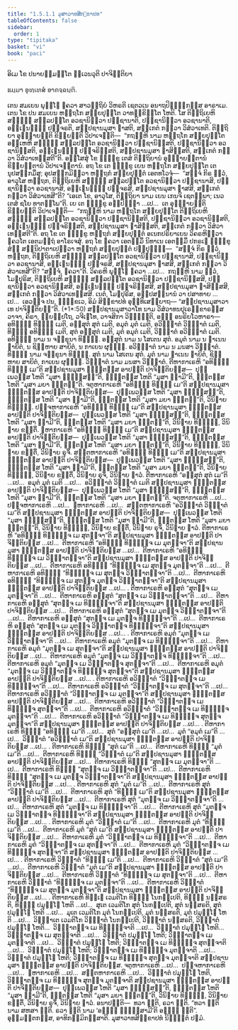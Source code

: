 ```yaml
---
title: "1.5.1.1 ມຸສາວາທສິກ຺ຂາປທ"
tableOfContents: false
sidebar:
  order: 1
type: "tipitaka"
basket: "vi"
book: "paci"
---
```



<DynamicBreadcrumb />


<Paragraph number="2" type="center" book="paci">
ອິເມ ໂຂ ປນາຍສ຺ມນ຺ໂຕ ທ຺ເວນວຸຕິ ປາຈິຕ຺ຕິຍາ

  
ຘມ຺ມາ ອຸທ຺ເທສໍ ອາຄຈ຺ຉນ຺ຕິ.


</Paragraph>

<Division number="1" book="paci">

<Paragraph number="3" book="paci">
ເຕນ ສມເຍນ ພຸທ຺ໂຘ ຠຄວາ ສາວຕ຺ຖິຍໍ ວິຫຣຕິ ເຊຕວເນ ອນາຖປິຓ຺ຑິກສ຺ສ ອາຣາເມ. ເຕນ ໂຂ ປນ ສມເຍນ ຫຕ຺ຖໂກ ສກ຺ຍປຸຕ຺ໂຕ ວາທກ຺ຂິຕ຺ໂຕ ໂຫຕິ. ໂສ ຕິຕ຺ຖິເຍຫິ ສທ຺ຘິໍ ສລ຺ລປນ຺ໂຕ ອວຊານິຕ຺ວາ ປຏິຊານາຕິ, ປຏິຊານິຕ຺ວາ ອວຊານາຕິ, ອຎ຺ເຎນຎ຺ຎໍ ປຏິຈຣຕິ, ສມ຺ປຊານມຸສາ ຠາສຕິ, ສງ຺ເກຕໍ ກຕ຺ວາ ວິສໍວາເທຕິ. ຕິຕ຺ຖິຍາ ອຸຊ຺ຌາຍນ຺ຕິ ຂິຍ຺ຍນ຺ຕິ ວິປາເຈນ຺ຕິ—  “ກຖຎ຺ຫິ ນາມ ຫຕ຺ຖໂກ ສກ຺ຍປຸຕ຺ໂຕ ອມ຺ເຫຫິ ສທ຺ຘິໍ ສລ຺ລປນ຺ໂຕ ອວຊານິຕ຺ວາ ປຏິຊານິສ຺ສຕິ, ປຏິຊານິຕ຺ວາ ອວຊານິສ຺ສຕິ, ອຎ຺ເຎນຎ຺ຎໍ ປຏິຈຣິສ຺ສຕິ, ສມ຺ປຊານມຸສາ ຠາສິສ຺ສຕິ, ສງ຺ເກຕໍ ກຕ຺ວາ ວິສໍວາເທສ຺ສຕີ”ຕິ.
</Paragraph>

<Paragraph number="4" book="paci">
ອສ຺ໂສສຸໍ ໂຂ ຠິກ຺ຂູ ເຕສໍ ຕິຕ຺ຖິຍານໍ ອຸຊ຺ຌາຍນ຺ຕານໍ ຂິຍ຺ຍນ຺ຕານໍ ວິປາເຈນ຺ຕານໍ. ອຖ ໂຂ ເຕ ຠິກ຺ຂູ ເຍນ ຫຕ຺ຖໂກ ສກ຺ຍປຸຕ຺ໂຕ ເຕນຸປສງ຺ກມິໍສຸ; ອຸປສງ຺ກມິຕ຺ວາ ຫຕ຺ຖກໍ ສກ຺ຍປຸຕ຺ຕໍ ເອຕທໂວຈຸໍ—  “ສຈ຺ຈໍ ກິຣ ຕ຺ວໍ, ອາວຸໂສ ຫຕ຺ຖກ, ຕິຕ຺ຖິເຍຫິ ສທ຺ຘິໍ ສລ຺ລປນ຺ໂຕ ອວຊານິຕ຺ວາ ປຏິຊານາສິ, ປຏິຊານິຕ຺ວາ ອວຊານາສິ, ອຎ຺ເຎນຎ຺ຎໍ ປຏິຈຣສິ, ສມ຺ປຊານມຸສາ ຠາສສິ, ສງ຺ເກຕໍ ກຕ຺ວາ ວິສໍວາເທສີ”ຕິ? “ເອເຕ ໂຂ, ອາວຸໂສ, ຕິຕ຺ຖິຍາ ນາມ ເຍນ ເກນຈິ ເຊຕພ຺ພາ; ເນວ ເຕສໍ ຊໂຍ ທາຕພ຺ໂພ”ຕິ. ເຍ ເຕ ຠິກ຺ຂູ ອປ຺ປິຈ຺ຉາ …ເປ…  ເຕ ອຸຊ຺ຌາຍນ຺ຕິ ຂິຍ຺ຍນ຺ຕິ ວິປາເຈນ຺ຕິ—  “ກຖຎ຺ຫິ ນາມ ຫຕ຺ຖໂກ ສກ຺ຍປຸຕ຺ໂຕ ຕິຕ຺ຖິເຍຫິ ສທ຺ຘິໍ ສລ຺ລປນ຺ໂຕ ອວຊານິຕ຺ວາ ປຏິຊານິສ຺ສຕິ, ປຏິຊານິຕ຺ວາ ອວຊານິສ຺ສຕິ, ອຎ຺ເຎນຎ຺ຎໍ ປຏິຈຣິສ຺ສຕິ, ສມ຺ປຊານມຸສາ ຠາສິສ຺ສຕິ, ສງ຺ເກຕໍ ກຕ຺ວາ ວິສໍວາເທສ຺ສຕີ”ຕິ.
</Paragraph>

<Paragraph number="5" book="paci">
ອຖ ໂຂ ເຕ ຠິກ຺ຂູ ຫຕ຺ຖກໍ ສກ຺ຍປຸຕ຺ຕໍ ອເນກປຣິຍາເຍນ ວິຄຣຫິຕ຺ວາ ຠຄວໂຕ ເອຕມຕ຺ຖໍ ອາໂຣເຈສຸໍ. ອຖ ໂຂ ຠຄວາ ເອຕສ຺ມິໍ ນິທາເນ ເອຕສ຺ມິໍ ປກຣເຓ ຠິກ຺ຂຸສໍຆໍ ສນ຺ນິປາຕາເປຕ຺ວາ ຫຕ຺ຖກໍ ສກ຺ຍປຸຕ຺ຕໍ ປຏິປຸຈ຺ຉິ—  “ສຈ຺ຈໍ ກິຣ ຕ຺ວໍ, ຫຕ຺ຖກ, ຕິຕ຺ຖິເຍຫິ ສທ຺ຘິໍ ສລ຺ລປນ຺ໂຕ ອວຊານິຕ຺ວາ ປຏິຊານາສິ, ປຏິຊານິຕ຺ວາ ອວຊານາສິ, ອຎ຺ເຎນຎ຺ຎໍ ປຏິຈຣສິ, ສມ຺ປຊານມຸສາ ຠາສສິ, ສງ຺ເກຕໍ ກຕ຺ວາ ວິສໍວາເທສີ”ຕິ? “ສຈ຺ຈໍ, ຠຄວາ”ຕິ. ວິຄຣຫິ ພຸທ຺ໂຘ ຠຄວາ …ເປ…  ກຖຎ຺ຫິ ນາມ ຕ຺ວໍ, ໂມຆປຸຣິສ, ຕິຕ຺ຖິເຍຫິ ສທ຺ຘິໍ ສລ຺ລປນ຺ໂຕ ອວຊານິຕ຺ວາ ປຏິຊານິສ຺ສສິ, ປຏິຊານິຕ຺ວາ ອວຊານິສ຺ສສິ, ອຎ຺ເຎນຎ຺ຎໍ ປຏິຈຣິສ຺ສສິ, ສມ຺ປຊານມຸສາ ຠາສິສ຺ສສິ, ສງ຺ເກຕໍ ກຕ຺ວາ ວິສໍວາເທສ຺ສສິ. ເນຕໍ, ໂມຆປຸຣິສ, ອປ຺ປສນ຺ນານໍ ວາ ປສາທາຍ …ເປ…  ເອວຎ຺ຈ ປນ, ຠິກ຺ຂເວ, ອິມໍ ສິກ຺ຂາປທໍ ອຸທ຺ທິເສຍ຺ຍາຖ—
</Paragraph>

</Division>
<Division number="2" book="paci">

<Paragraph number="6" book="paci">
<Emphasis>“ສມ຺ປຊານມຸສາວາເທ ປາຈິຕ຺ຕິຍນ຺”</Emphasis>ຕິ. (*1*:<Emphasis>50</Emphasis>)
</Paragraph>

</Division>
<Division number="3" book="paci">

<Paragraph number="7" book="paci">
<Emphasis>ສມ຺ປຊານມຸສາວາໂທ</Emphasis> ນາມ ວິສໍວາທນປຸເຣກ຺ຂາຣສ຺ສ ວາຈາ, ຄິຣາ, ພ຺ຍປ຺ປໂຖ, ວຈີເຠໂທ, ວາຈສິກາ ວິຎ຺ຎຕ຺ຕິ, ອຏ຺ຐ ອນຣິຍໂວຫາຣາ—  ອທິຏ຺ຐໍ ທິຏ຺ຐໍ ເມຕິ, ອສ຺ສຸຕໍ ສຸຕໍ ເມຕິ, ອມຸຕໍ ມຸຕໍ ເມຕິ, ອວິຎ຺ຎາຕໍ ວິຎ຺ຎາຕໍ ເມຕິ, ທິຏ຺ຐໍ ອທິຏ຺ຐໍ ເມຕິ, ສຸຕໍ ອສ຺ສຸຕໍ ເມຕິ, ມຸຕໍ ອມຸຕໍ ເມຕິ, ວິຎ຺ຎາຕໍ ອວິຎ຺ຎາຕໍ ເມຕິ.
</Paragraph>

<Paragraph number="8" book="paci">
<Emphasis>ອທິຏ຺ຐໍ</Emphasis> ນາມ ນ ຈກ຺ຂຸນາ ທິຏ຺ຐໍ. <Emphasis>ອສ຺ສຸຕໍ</Emphasis> ນາມ ນ ໂສເຕນ ສຸຕໍ. <Emphasis>ອມຸຕໍ</Emphasis> ນາມ ນ ຆາເນນ ຆາຍິຕໍ, ນ ຊິວ຺ຫາຍ ສາຍິຕໍ, ນ ກາເຍນ ຜຸຏ຺ຐໍ. <Emphasis>ອວິຎ຺ຎາຕໍ</Emphasis> ນາມ ນ ມນສາ ວິຎ຺ຎາຕໍ. <Emphasis>ທິຏ຺ຐໍ</Emphasis> ນາມ ຈກ຺ຂຸນາ ທິຏ຺ຐໍ. <Emphasis>ສຸຕໍ</Emphasis> ນາມ ໂສເຕນ ສຸຕໍ. <Emphasis>ມຸຕໍ</Emphasis> ນາມ ຆາເນນ ຆາຍິຕໍ, ຊິວ຺ຫາຍ ສາຍິຕໍ, ກາເຍນ ຜຸຏ຺ຐໍ. <Emphasis>ວິຎ຺ຎາຕໍ</Emphasis> ນາມ ມນສາ ວິຎ຺ຎາຕໍ.
</Paragraph>

</Division>
<Division number="4" book="paci">

<Paragraph number="9" book="paci">
ຕີຫາກາເຣຫິ “ອທິຏ຺ຐໍ ທິຏ຺ຐໍ ເມ”ຕິ ສມ຺ປຊານມຸສາ ຠຓນ຺ຕສ຺ສ ອາປຕ຺ຕິ ປາຈິຕ຺ຕິຍສ຺ສ—  ປຸພ຺ເພວສ຺ສ ໂຫຕິ “ມຸສາ ຠຓິສ຺ສນ຺”ຕິ, ຠຓນ຺ຕສ຺ສ ໂຫຕິ “ມຸສາ ຠຓາມີ”ຕິ, ຠຓິຕສ຺ສ ໂຫຕິ “ມຸສາ ມຍາ ຠຓິຕນ຺”ຕິ.
</Paragraph>

<Paragraph number="10" book="paci">
ຈຕູຫາກາເຣຫິ “ອທິຏ຺ຐໍ ທິຏ຺ຐໍ ເມ”ຕິ ສມ຺ປຊານມຸສາ ຠຓນ຺ຕສ຺ສ ອາປຕ຺ຕິ ປາຈິຕ຺ຕິຍສ຺ສ—  ປຸພ຺ເພວສ຺ສ ໂຫຕິ “ມຸສາ ຠຓິສ຺ສນ຺”ຕິ, ຠຓນ຺ຕສ຺ສ ໂຫຕິ “ມຸສາ ຠຓາມີ”ຕິ, ຠຓິຕສ຺ສ ໂຫຕິ “ມຸສາ ມຍາ ຠຓິຕນ຺”ຕິ, ວິນິຘາຍ ທິຏ຺ຐິໍ.
</Paragraph>

<Paragraph number="11" book="paci">
ປຎ຺ຈຫາກາເຣຫິ “ອທິຏ຺ຐໍ ທິຏ຺ຐໍ ເມ”ຕິ ສມ຺ປຊານມຸສາ ຠຓນ຺ຕສ຺ສ ອາປຕ຺ຕິ ປາຈິຕ຺ຕິຍສ຺ສ—  ປຸພ຺ເພວສ຺ສ ໂຫຕິ “ມຸສາ ຠຓິສ຺ສນ຺”ຕິ, ຠຓນ຺ຕສ຺ສ ໂຫຕິ “ມຸສາ ຠຓາມີ”ຕິ, ຠຓິຕສ຺ສ ໂຫຕິ “ມຸສາ ມຍາ ຠຓິຕນ຺”ຕິ, ວິນິຘາຍ ທິຏ຺ຐິໍ, ວິນິຘາຍ ຂນ຺ຕິໍ.
</Paragraph>

<Paragraph number="12" book="paci">
ຉຫາກາເຣຫິ “ອທິຏ຺ຐໍ ທິຏ຺ຐໍ ເມ”ຕິ ສມ຺ປຊານມຸສາ ຠຓນ຺ຕສ຺ສ ອາປຕ຺ຕິ ປາຈິຕ຺ຕິຍສ຺ສ—  ປຸພ຺ເພວສ຺ສ ໂຫຕິ “ມຸສາ ຠຓິສ຺ສນ຺”ຕິ, ຠຓນ຺ຕສ຺ສ ໂຫຕິ “ມຸສາ ຠຓາມີ”ຕິ, ຠຓິຕສ຺ສ ໂຫຕິ “ມຸສາ ມຍາ ຠຓິຕນ຺”ຕິ, ວິນິຘາຍ ທິຏ຺ຐິໍ, ວິນິຘາຍ ຂນ຺ຕິໍ, ວິນິຘາຍ ຣຸຈິໍ.
</Paragraph>

<Paragraph number="13" book="paci">
ສຕ຺ຕຫາກາເຣຫິ “ອທິຏ຺ຐໍ ທິຏ຺ຐໍ ເມ”ຕິ ສມ຺ປຊານມຸສາ ຠຓນ຺ຕສ຺ສ ອາປຕ຺ຕິ ປາຈິຕ຺ຕິຍສ຺ສ—  ປຸພ຺ເພວສ຺ສ ໂຫຕິ “ມຸສາ ຠຓິສ຺ສນ຺”ຕິ, ຠຓນ຺ຕສ຺ສ ໂຫຕິ “ມຸສາ ຠຓາມີ”ຕິ, ຠຓິຕສ຺ສ ໂຫຕິ “ມຸສາ ມຍາ ຠຓິຕນ຺”ຕິ, ວິນິຘາຍ ທິຏ຺ຐິໍ, ວິນິຘາຍ ຂນ຺ຕິໍ, ວິນິຘາຍ ຣຸຈິໍ, ວິນິຘາຍ ຠາວໍ.
</Paragraph>

</Division>
<Division number="5" book="paci">

<Paragraph number="14" book="paci">
ຕີຫາກາເຣຫິ “ອສ຺ສຸຕໍ ສຸຕໍ ເມ”ຕິ …ເປ…  ອມຸຕໍ ມຸຕໍ ເມຕິ …ເປ…  ອວິຎ຺ຎາຕໍ ວິຎ຺ຎາຕໍ ເມຕິ ສມ຺ປຊານມຸສາ ຠຓນ຺ຕສ຺ສ ອາປຕ຺ຕິ ປາຈິຕ຺ຕິຍສ຺ສ—  ປຸພ຺ເພວສ຺ສ ໂຫຕິ “ມຸສາ ຠຓິສ຺ສນ຺”ຕິ, ຠຓນ຺ຕສ຺ສ ໂຫຕິ “ມຸສາ ຠຓາມີ”ຕິ, ຠຓິຕສ຺ສ ໂຫຕິ “ມຸສາ ມຍາ ຠຓິຕນ຺”ຕິ.
</Paragraph>

<Paragraph number="15" book="paci">
ຈຕູຫາກາເຣຫິ …ເປ…  ປຎ຺ຈຫາກາເຣຫິ …ເປ…  ຉຫາກາເຣຫິ …ເປ…  ສຕ຺ຕຫາກາເຣຫິ “ອວິຎ຺ຎາຕໍ ວິຎ຺ຎາຕໍ ເມ”ຕິ ສມ຺ປຊານມຸສາ ຠຓນ຺ຕສ຺ສ ອາປຕ຺ຕິ ປາຈິຕ຺ຕິຍສ຺ສ—  ປຸພ຺ເພວສ຺ສ ໂຫຕິ “ມຸສາ ຠຓິສ຺ສນ຺”ຕິ, ຠຓນ຺ຕສ຺ສ ໂຫຕິ “ມຸສາ ຠຓາມີ”ຕິ, ຠຓິຕສ຺ສ ໂຫຕິ “ມຸສາ ມຍາ ຠຓິຕນ຺”ຕິ, ວິນິຘາຍ ທິຏ຺ຐິໍ, ວິນິຘາຍ ຂນ຺ຕິໍ, ວິນິຘາຍ ຣຸຈິໍ, ວິນິຘາຍ ຠາວໍ.
</Paragraph>

</Division>
<Division number="6" book="paci">

<Paragraph number="16" book="paci">
ຕີຫາກາເຣຫິ “ອທິຏ຺ຐໍ ທິຏ຺ຐຎ຺ຈ ເມ ສຸຕຎ຺ຈາ”ຕິ ສມ຺ປຊານມຸສາ ຠຓນ຺ຕສ຺ສ ອາປຕ຺ຕິ ປາຈິຕ຺ຕິຍສ຺ສ …ເປ…  ຕີຫາກາເຣຫິ “ອທິຏ຺ຐໍ ທິຏ຺ຐຎ຺ຈ ເມ ມຸຕຎ຺ຈາ”ຕິ ສມ຺ປຊານມຸສາ ຠຓນ຺ຕສ຺ສ ອາປຕ຺ຕິ ປາຈິຕ຺ຕິຍສ຺ສ …ເປ…  ຕີຫາກາເຣຫິ “ອທິຏ຺ຐໍ ທິຏ຺ຐຎ຺ຈ ເມ ວິຎ຺ຎາຕຎ຺ຈາ”ຕິ ສມ຺ປຊານມຸສາ ຠຓນ຺ຕສ຺ສ ອາປຕ຺ຕິ ປາຈິຕ຺ຕິຍສ຺ສ …ເປ…  ຕີຫາກາເຣຫິ ອທິຏ຺ຐໍ “ທິຏ຺ຐຎ຺ຈ ເມ ສຸຕຎ຺ຈ ມຸຕຎ຺ຈາ”ຕິ …ເປ…  ຕີຫາກາເຣຫິ ອທິຏ຺ຐໍ “ທິຏ຺ຐຎ຺ຈ ເມ ສຸຕຎ຺ຈ ວິຎ຺ຎາຕຎ຺ຈາ”ຕິ …ເປ…  ຕີຫາກາເຣຫິ ອທິຏ຺ຐໍ “ທິຏ຺ຐຎ຺ຈ ເມ ສຸຕຎ຺ຈ ມຸຕຎ຺ຈ ວິຎ຺ຎາຕຎ຺ຈາ”ຕິ ສມ຺ປຊານມຸສາ ຠຓນ຺ຕສ຺ສ ອາປຕ຺ຕິ ປາຈິຕ຺ຕິຍສ຺ສ …ເປ… .
</Paragraph>

<Paragraph number="17" book="paci">
ຕີຫາກາເຣຫິ ອສ຺ສຸຕໍ “ສຸຕຎ຺ຈ ເມ ມຸຕຎ຺ຈາ”ຕິ …ເປ…  ຕີຫາກາເຣຫິ ອສ຺ສຸຕໍ “ສຸຕຎ຺ຈ ເມ ວິຎ຺ຎາຕຎ຺ຈາ”ຕິ …ເປ…  ຕີຫາກາເຣຫິ ອສ຺ສຸຕໍ “ສຸຕຎ຺ຈ ເມ ທິຏ຺ຐຎ຺ຈາ”ຕິ ສມ຺ປຊານມຸສາ ຠຓນ຺ຕສ຺ສ ອາປຕ຺ຕິ ປາຈິຕ຺ຕິຍສ຺ສ …ເປ…  ຕີຫາກາເຣຫິ ອສ຺ສຸຕໍ “ສຸຕຎ຺ຈ ເມ ມຸຕຎ຺ຈ ວິຎ຺ຎາຕຎ຺ຈາ”ຕິ …ເປ…  ຕີຫາກາເຣຫິ ອສ຺ສຸຕໍ “ສຸຕຎ຺ຈ ເມ ມຸຕຎ຺ຈ ທິຏ຺ຐຎ຺ຈາ”ຕິ …ເປ…  ຕີຫາກາເຣຫິ ອສ຺ສຸຕໍ “ສຸຕຎ຺ຈ ເມ ມຸຕຎ຺ຈ ວິຎ຺ຎາຕຎ຺ຈ ທິຏ຺ຐຎ຺ຈາ”ຕິ ສມ຺ປຊານມຸສາ ຠຓນ຺ຕສ຺ສ ອາປຕ຺ຕິ ປາຈິຕ຺ຕິຍສ຺ສ …ເປ… .
</Paragraph>

<Paragraph number="18" book="paci">
ຕີຫາກາເຣຫິ ອມຸຕໍ “ມຸຕຎ຺ຈ ເມ ວິຎ຺ຎາຕຎ຺ຈາ”ຕິ …ເປ…  ຕີຫາກາເຣຫິ ອມຸຕໍ “ມຸຕຎ຺ຈ ເມ ທິຏ຺ຐຎ຺ຈາ”ຕິ …ເປ…  ຕີຫາກາເຣຫິ ອມຸຕໍ “ມຸຕຎ຺ຈ ເມ ສຸຕຎ຺ຈາ”ຕິ ສມ຺ປຊານມຸສາ ຠຓນ຺ຕສ຺ສ ອາປຕ຺ຕິ ປາຈິຕ຺ຕິຍສ຺ສ …ເປ…  ຕີຫາກາເຣຫິ ອມຸຕໍ “ມຸຕຎ຺ຈ ເມ ວິຎ຺ຎາຕຎ຺ຈ ທິຏ຺ຐຎ຺ຈາ”ຕິ …ເປ…  ຕີຫາກາເຣຫິ ອມຸຕໍ “ມຸຕຎ຺ຈ ເມ ວິຎ຺ຎາຕຎ຺ຈ ສຸຕຎ຺ຈາ”ຕິ …ເປ…  ຕີຫາກາເຣຫິ ອມຸຕໍ “ມຸຕຎ຺ຈ ເມ ວິຎ຺ຎາຕຎ຺ຈ ທິຏ຺ຐຎ຺ຈ ສຸຕຎ຺ຈາ”ຕິ ສມ຺ປຊານມຸສາ ຠຓນ຺ຕສ຺ສ ອາປຕ຺ຕິ ປາຈິຕ຺ຕິຍສ຺ສ …ເປ… .
</Paragraph>

<Paragraph number="19" book="paci">
ຕີຫາກາເຣຫິ ອວິຎ຺ຎາຕໍ “ວິຎ຺ຎາຕຎ຺ຈ ເມ ທິຏ຺ຐຎ຺ຈາ”ຕິ …ເປ…  ຕີຫາກາເຣຫິ ອວິຎ຺ຎາຕໍ “ວິຎ຺ຎາຕຎ຺ຈ ເມ ສຸຕຎ຺ຈາ”ຕິ …ເປ…  ຕີຫາກາເຣຫິ ອວິຎ຺ຎາຕໍ “ວິຎ຺ຎາຕຎ຺ຈ ເມ ມຸຕຎ຺ຈາ”ຕິ ສມ຺ປຊານມຸສາ ຠຓນ຺ຕສ຺ສ ອາປຕ຺ຕິ ປາຈິຕ຺ຕິຍສ຺ສ …ເປ…  ຕີຫາກາເຣຫິ ອວິຎ຺ຎາຕໍ “ວິຎ຺ຎາຕຎ຺ຈ ເມ ທິຏ຺ຐຎ຺ຈ ສຸຕຎ຺ຈາ”ຕິ …ເປ…  ຕີຫາກາເຣຫິ ອວິຎ຺ຎາຕໍ “ວິຎ຺ຎາຕຎ຺ຈ ເມ ທິຏ຺ຐຎ຺ຈ ມຸຕຎ຺ຈາ”ຕິ …ເປ…  ຕີຫາກາເຣຫິ ອວິຎ຺ຎາຕໍ “ວິຎ຺ຎາຕຎ຺ຈ ເມ ທິຏ຺ຐຎ຺ຈ ສຸຕຎ຺ຈ ມຸຕຎ຺ຈາ”ຕິ ສມ຺ປຊານມຸສາ ຠຓນ຺ຕສ຺ສ ອາປຕ຺ຕິ ປາຈິຕ຺ຕິຍສ຺ສ …ເປ… .
</Paragraph>

</Division>
<Division number="7" book="paci">

<Paragraph number="20" book="paci">
ຕີຫາກາເຣຫິ ທິຏ຺ຐໍ “ອທິຏ຺ຐໍ ເມ”ຕິ …ເປ…  ສຸຕໍ “ອສ຺ສຸຕໍ ເມ”ຕິ …ເປ…  ມຸຕໍ “ອມຸຕໍ ເມ”ຕິ …ເປ…  ວິຎ຺ຎາຕໍ “ອວິຎ຺ຎາຕໍ ເມ”ຕິ ສມ຺ປຊານມຸສາ ຠຓນ຺ຕສ຺ສ ອາປຕ຺ຕິ ປາຈິຕ຺ຕິຍສ຺ສ …ເປ… .
</Paragraph>

</Division>
<Division number="8" book="paci">

<Paragraph number="21" book="paci">
ຕີຫາກາເຣຫິ ທິຏ຺ຐໍ “ສຸຕໍ ເມ”ຕິ …ເປ…  ຕີຫາກາເຣຫິ ທິຏ຺ຐໍ “ມຸຕໍ ເມ”ຕິ …ເປ…  ຕີຫາກາເຣຫິ ທິຏ຺ຐໍ “ວິຎ຺ຎາຕໍ ເມ”ຕິ ສມ຺ປຊານມຸສາ ຠຓນ຺ຕສ຺ສ ອາປຕ຺ຕິ ປາຈິຕ຺ຕິຍສ຺ສ …ເປ…  ຕີຫາກາເຣຫິ ທິຏ຺ຐໍ “ສຸຕຎ຺ຈ ເມ ມຸຕຎ຺ຈາ”ຕິ …ເປ…  ຕີຫາກາເຣຫິ ທິຏ຺ຐໍ “ສຸຕຎ຺ຈ ເມ ວິຎ຺ຎາຕຎ຺ຈາ”ຕິ …ເປ…  ຕີຫາກາເຣຫິ ທິຏ຺ຐໍ “ສຸຕຎ຺ຈ ເມ ມຸຕຎ຺ຈ ວິຎ຺ຎາຕຎ຺ຈາ”ຕິ ສມ຺ປຊານມຸສາ ຠຓນ຺ຕສ຺ສ ອາປຕ຺ຕິ ປາຈິຕ຺ຕິຍສ຺ສ …ເປ… .
</Paragraph>

<Paragraph number="22" book="paci">
ຕີຫາກາເຣຫິ ສຸຕໍ “ມຸຕໍ ເມ”ຕິ …ເປ…  ຕີຫາກາເຣຫິ ສຸຕໍ “ວິຎ຺ຎາຕໍ ເມ”ຕິ …ເປ…  ຕີຫາກາເຣຫິ ສຸຕໍ “ທິຏ຺ຐໍ ເມ”ຕິ ສມ຺ປຊານມຸສາ ຠຓນ຺ຕສ຺ສ ອາປຕ຺ຕິ ປາຈິຕ຺ຕິຍສ຺ສ …ເປ…  ຕີຫາກາເຣຫິ ສຸຕໍ “ມຸຕຎ຺ຈ ເມ ວິຎ຺ຎາຕຎ຺ຈາ”ຕິ …ເປ…  ຕີຫາກາເຣຫິ ສຸຕໍ “ມຸຕຎ຺ຈ ເມ ທິຏ຺ຐຎ຺ຈາ”ຕິ …ເປ…  ຕີຫາກາເຣຫິ ສຸຕໍ “ມຸຕຎ຺ຈ ເມ ວິຎ຺ຎາຕຎ຺ຈ ທິຏ຺ຐຎ຺ຈາ”ຕິ ສມ຺ປຊານມຸສາ ຠຓນ຺ຕສ຺ສ ອາປຕ຺ຕິ ປາຈິຕ຺ຕິຍສ຺ສ …ເປ… .
</Paragraph>

<Paragraph number="23" book="paci">
ຕີຫາກາເຣຫິ ມຸຕໍ “ວິຎ຺ຎາຕໍ ເມ”ຕິ …ເປ…  ຕີຫາກາເຣຫິ ມຸຕໍ “ທິຏ຺ຐໍ ເມ”ຕິ …ເປ…  ຕີຫາກາເຣຫິ ມຸຕໍ “ສຸຕໍ ເມ”ຕິ ສມ຺ປຊານມຸສາ ຠຓນ຺ຕສ຺ສ ອາປຕ຺ຕິ ປາຈິຕ຺ຕິຍສ຺ສ …ເປ…  ຕີຫາກາເຣຫິ ມຸຕໍ “ວິຎ຺ຎາຕຎ຺ຈ ເມ ທິຏ຺ຐຎ຺ຈາ”ຕິ …ເປ…  ຕີຫາກາເຣຫິ ມຸຕໍ “ວິຎ຺ຎາຕຎ຺ຈ ເມ ສຸຕຎ຺ຈາ”ຕິ …ເປ…  ຕີຫາກາເຣຫິ ມຸຕໍ “ວິຎ຺ຎາຕຎ຺ຈ ເມ ທິຏ຺ຐຎ຺ຈ ສຸຕຎ຺ຈາ”ຕິ ສມ຺ປຊານມຸສາ ຠຓນ຺ຕສ຺ສ ອາປຕ຺ຕິ ປາຈິຕ຺ຕິຍສ຺ສ …ເປ… .
</Paragraph>

<Paragraph number="24" book="paci">
ຕີຫາກາເຣຫິ ວິຎ຺ຎາຕໍ “ທິຏ຺ຐໍ ເມ”ຕິ …ເປ…  ຕີຫາກາເຣຫິ ວິຎ຺ຎາຕໍ “ສຸຕໍ ເມ”ຕິ …ເປ…  ຕີຫາກາເຣຫິ ວິຎ຺ຎາຕໍ “ມຸຕໍ ເມ”ຕິ ສມ຺ປຊານມຸສາ ຠຓນ຺ຕສ຺ສ ອາປຕ຺ຕິ ປາຈິຕ຺ຕິຍສ຺ສ …ເປ…  ຕີຫາກາເຣຫິ ວິຎ຺ຎາຕໍ “ທິຏ຺ຐຎ຺ຈ ເມ ສຸຕຎ຺ຈາ”ຕິ …ເປ…  ຕີຫາກາເຣຫິ ວິຎ຺ຎາຕໍ “ທິຏ຺ຐຎ຺ຈ ເມ ມຸຕຎ຺ຈາ”ຕິ …ເປ…  ຕີຫາກາເຣຫິ ວິຎ຺ຎາຕໍ “ທິຏ຺ຐຎ຺ຈ ເມ ສຸຕຎ຺ຈ ມຸຕຎ຺ຈາ”ຕິ ສມ຺ປຊານມຸສາ ຠຓນ຺ຕສ຺ສ ອາປຕ຺ຕິ ປາຈິຕ຺ຕິຍສ຺ສ …ເປ… .
</Paragraph>

</Division>
<Division number="9" book="paci">

<Paragraph number="25" book="paci">
ຕີຫາກາເຣຫິ ທິຏ຺ເຐ ເວມຕິໂກ ທິຏ຺ຐໍ ໂນກປ຺ເປຕິ, ທິຏ຺ຐໍ ນສ຺ສຣຕິ, ທິຏ຺ຐໍ ປມຸຏ຺ໂຐ ໂຫຕິ …ເປ…  ສຸເຕ ເວມຕິໂກ ສຸຕໍ ໂນກປ຺ເປຕິ, ສຸຕໍ ນສ຺ສຣຕິ, ສຸຕໍ ປມຸຏ຺ໂຐ ໂຫຕິ …ເປ…  ມຸເຕ ເວມຕິໂກ ມຸຕໍ ໂນກປ຺ເປຕິ, ມຸຕໍ ນສ຺ສຣຕິ, ມຸຕໍ ປມຸຏ຺ໂຐ ໂຫຕິ …ເປ…  ວິຎ຺ຎາເຕ ເວມຕິໂກ ວິຎ຺ຎາຕໍ ໂນກປ຺ເປຕິ, ວິຎ຺ຎາຕໍ ນສ຺ສຣຕິ, ວິຎ຺ຎາຕໍ ປມຸຏ຺ໂຐ ໂຫຕິ…  ວິຎ຺ຎາຕຎ຺ຈ ເມ ທິຏ຺ຐຎ຺ຈາຕິ …ເປ…  ວິຎ຺ຎາຕໍ ປມຸຏ຺ໂຐ ໂຫຕິ…  ວິຎ຺ຎາຕຎ຺ຈ ເມ ສຸຕຎ຺ຈາຕິ …ເປ…  ວິຎ຺ຎາຕໍ ປມຸຏ຺ໂຐ ໂຫຕິ; ວິຎ຺ຎາຕຎ຺ຈ ເມ ມຸຕຎ຺ຈາຕິ …ເປ…  ວິຎ຺ຎາຕໍ ປມຸຏ຺ໂຐ ໂຫຕິ; ວິຎ຺ຎາຕຎ຺ຈ ເມ ທິຏ຺ຐຎ຺ຈ ສຸຕຎ຺ຈາຕິ …ເປ…  ວິຎ຺ຎາຕໍ ປມຸຏ຺ໂຐ ໂຫຕິ; ວິຎ຺ຎາຕຎ຺ຈ ເມ ທິຏ຺ຐຎ຺ຈ ມຸຕຎ຺ຈາຕິ …ເປ…  ວິຎ຺ຎາຕໍ ປມຸຏ຺ໂຐ ໂຫຕິ; ວິຎ຺ຎາຕຎ຺ຈ ເມ ທິຏ຺ຐຎ຺ຈ ສຸຕຎ຺ຈ ມຸຕຎ຺ຈາຕິ ສມ຺ປຊານມຸສາ ຠຓນ຺ຕສ຺ສ ອາປຕ຺ຕິ ປາຈິຕ຺ຕິຍສ຺ສ.
</Paragraph>

</Division>
<Division number="10" book="paci">

<Paragraph number="26" book="paci">
ຈຕູຫາກາເຣຫິ …ເປ…  ປຎ຺ຈຫາກາເຣຫິ …ເປ…  ຉຫາກາເຣຫິ …ເປ…  ສຕ຺ຕຫາກາເຣຫິ …ເປ…  ວິຎ຺ຎາຕໍ ປມຸຏ຺ໂຐ ໂຫຕິ, ວິຎ຺ຎາຕຎ຺ຈ ເມ ທິຏ຺ຐຎ຺ຈ ສຸຕຎ຺ຈ ມຸຕຎ຺ຈາຕິ ສມ຺ປຊານມຸສາ ຠຓນ຺ຕສ຺ສ ອາປຕ຺ຕິ ປາຈິຕ຺ຕິຍສ຺ສ—  ປຸພ຺ເພວສ຺ສ ໂຫຕິ “ມຸສາ ຠຓິສ຺ສນ຺”ຕິ, ຠຓນ຺ຕສ຺ສ ໂຫຕິ “ມຸສາ ຠຓາມີ”ຕິ, ຠຓິຕສ຺ສ ໂຫຕິ “ມຸສາ ມຍາ ຠຓິຕນ຺”ຕິ, ວິນິຘາຍ ທິຏ຺ຐິໍ, ວິນິຘາຍ ຂນ຺ຕິໍ, ວິນິຘາຍ ຣຸຈິໍ, ວິນິຘາຍ ຠາວໍ.
</Paragraph>

</Division>
<Division number="11" book="paci">

<Paragraph number="27" book="paci">
ອນາປຕ຺ຕິ—  ທວາ ຠຓຕິ, ຣວາ ຠຓຕິ. “<Emphasis>ທວາ ຠຓຕິ</Emphasis> ນາມ ສຫສາ ຠຓຕິ. <Emphasis>ຣວາ ຠຓຕິ</Emphasis> ນາມ ‘ອຎ຺ຎໍ ຠຓິສ຺ສາມີ’ຕິ ອຎ຺ຎໍ ຠຓຕິ”. ອຸມ຺ມຕ຺ຕກສ຺ສ, ອາທິກມ຺ມິກສ຺ສາຕິ.

</Paragraph>
</Division>

<Paragraph number="28" type="center" book="paci">
ມຸສາວາທສິກ຺ຂາປທໍ ນິຏ຺ຐິຕໍ ປຐມໍ.
</Paragraph>